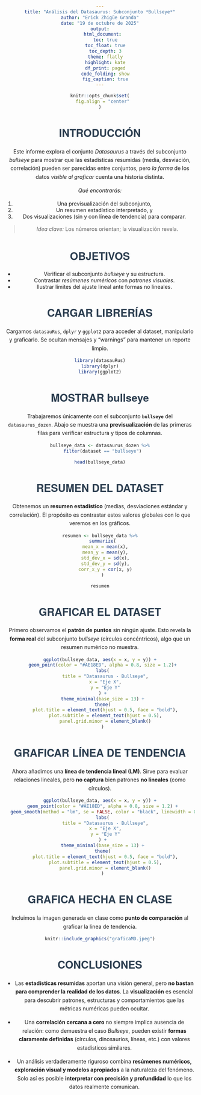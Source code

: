```yaml
---
title: "Análisis del Datasaurus: Subconjunto *Bullseye*"
author: "Erick Zhigüe Granda"
date: "19 de octubre de 2025"
output:
  html_document:
    toc: true
    toc_float: true
    toc_depth: 3
    theme: flatly
    highlight: kate
    df_print: paged
    code_folding: show
    fig_caption: true
---
```


```r
knitr::opts_chunk$set(
  fig.align = "center"
)
```

<!-- Estilo general para centrar figuras y títulos -->
<style>
body {
  text-align: center;
}
p {
  text-align: center;
  line-height: 1.6;
}
h1, h2, h3 {
  color: #2C3E50;
  font-family: "Helvetica Neue", Arial, sans-serif;
  text-align: center;
}
.figcaption {
  color: #7F8C8D;
  font-style: italic;
}
</style>

# INTRODUCCIÓN

Este informe explora el conjunto *Datasaurus* a través del subconjunto *bullseye* para mostrar que
las estadísticas resumidas (media, desviación, correlación) pueden ser parecidas entre conjuntos, pero *la forma* de los datos *visible al graficar* cuenta una historia distinta.

*Qué encontrarás:*

1) Una previsualización del subconjunto,  
2) Un resumen estadístico interpretado, y  
3) Dos visualizaciones (sin y con línea de tendencia) para comparar.

> *Idea clave:* Los números orientan; la visualización revela.

# OBJETIVOS

- Verificar el subconjunto *bullseye* y su estructura.  
- Contrastar *resúmenes numéricos* con *patrones visuales*.  
- Ilustrar límites del ajuste lineal ante formas no lineales.

# CARGAR LIBRERÍAS

Cargamos `datasauRus`, `dplyr` y `ggplot2` para acceder al dataset, manipularlo y graficarlo. Se ocultan mensajes y “warnings” para mantener un reporte limpio.

```r
library(datasauRus)
library(dplyr)
library(ggplot2)
```

# MOSTRAR bullseye

Trabajaremos únicamente con el subconjunto **`bullseye`** del `datasaurus_dozen`. Abajo se muestra una **previsualización** de las primeras filas para verificar estructura y tipos de columnas.

```r
bullseye_data <- datasaurus_dozen %>%
  filter(dataset == "bullseye")

head(bullseye_data)
```

# RESUMEN DEL DATASET

Obtenemos un **resumen estadístico** (medias, desviaciones estándar y correlación). El propósito es contrastar estos valores globales con lo que veremos en los gráficos.

```r
resumen <- bullseye_data %>%
  summarize(
    mean_x = mean(x),
    mean_y = mean(y),
    std_dev_x = sd(x),
    std_dev_y = sd(y),
    corr_x_y = cor(x, y)
  )

resumen
```

# GRAFICAR EL DATASET

Primero observamos el **patrón de puntos** sin ningún ajuste. Esto revela la **forma real** del subconjunto _bullseye_ (círculos concéntricos), algo que un resumen numérico no muestra.

```r
ggplot(bullseye_data, aes(x = x, y = y)) +
  geom_point(color = "#AE18ED", alpha = 0.8, size = 1.2)+
  labs(
    title = "Datasaurus - Bullseye",
    x = "Eje X",
    y = "Eje Y"
  ) +
  theme_minimal(base_size = 13) +
  theme(
    plot.title = element_text(hjust = 0.5, face = "bold"),
    plot.subtitle = element_text(hjust = 0.5),
    panel.grid.minor = element_blank()
  )
```

# GRAFICAR LÍNEA DE TENDENCIA

Ahora añadimos una **línea de tendencia lineal (LM)**. Sirve para evaluar relaciones lineales, pero **no captura** bien patrones **no lineales** (como círculos).

```r
ggplot(bullseye_data, aes(x = x, y = y)) +
  geom_point(color = "#AE18ED", alpha = 0.8, size = 1.2) +
  geom_smooth(method = "lm", se = FALSE, color = "black", linewidth = 0.8) +
  labs(
    title = "Datasaurus - Bullseye",
    x = "Eje X",
    y = "Eje Y"
  ) +
  theme_minimal(base_size = 13) +
  theme(
    plot.title = element_text(hjust = 0.5, face = "bold"),
    plot.subtitle = element_text(hjust = 0.5),
    panel.grid.minor = element_blank()
  )
```

# GRAFICA HECHA EN CLASE

Incluimos la imagen generada en clase como **punto de comparación** al graficar la linea de tendencia.

```r
knitr::include_graphics("graficaMD.jpeg")
```

# CONCLUSIONES

- Las **estadísticas resumidas** aportan una visión general, pero **no bastan para comprender la realidad de los datos**. La **visualización** es esencial para descubrir patrones, estructuras y comportamientos que las métricas numéricas pueden ocultar.  

- Una **correlación cercana a cero** no siempre implica ausencia de relación: como demuestra el caso *Bullseye*, pueden existir **formas claramente definidas** (círculos, dinosaurios, líneas, etc.) con valores estadísticos similares.  

- Un análisis verdaderamente riguroso combina **resúmenes numéricos, exploración visual y modelos apropiados** a la naturaleza del fenómeno. Solo así es posible **interpretar con precisión y profundidad** lo que los datos realmente comunican.  
